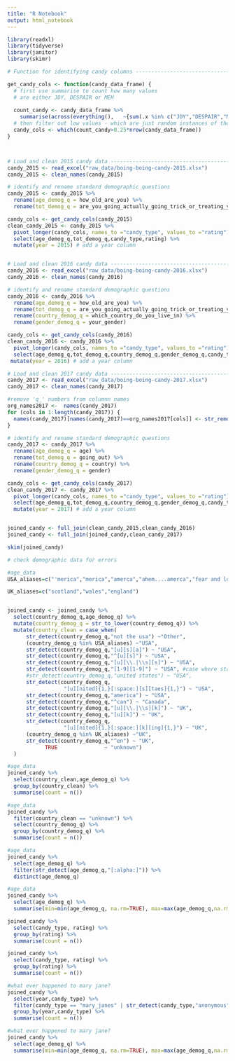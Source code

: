 ```yaml
---
title: "R Notebook"
output: html_notebook
---
```


```r

library(readxl)
library(tidyverse)
library(janitor)
library(skimr)

# Function for identifying candy columns ----------------------------------

get_candy_cols <- function(candy_data_frame) {
  # first use summarise to count how many values 
  # are either JOY, DESPAIR or MEH
  
  count_candy <- candy_data_frame %>% 
    summarise(across(everything(),   ~{sum(.x %in% c("JOY","DESPAIR","MEH"))}  ))
  # then filter out low values - which are just random instances of the words
  candy_cols <- which(count_candy>0.25*nrow(candy_data_frame)) 
}



# Load and clean 2015 candy data ------------------------------------------
candy_2015 <- read_excel("raw_data/boing-boing-candy-2015.xlsx") 
candy_2015 <- clean_names(candy_2015)

# identify and rename standard demographic questions
candy_2015 <- candy_2015 %>% 
  rename(age_demog_q = how_old_are_you) %>% 
  rename(tot_demog_q = are_you_going_actually_going_trick_or_treating_yourself)

candy_cols <- get_candy_cols(candy_2015)
clean_candy_2015 <- candy_2015 %>% 
  pivot_longer(candy_cols, names_to ="candy_type", values_to ="rating") %>% 
  select(age_demog_q,tot_demog_q,candy_type,rating) %>% 
  mutate(year = 2015) # add a year column


# Load and clean 2016 candy data ------------------------------------------
candy_2016 <- read_excel("raw_data/boing-boing-candy-2016.xlsx") 
candy_2016 <- clean_names(candy_2016)

# identify and rename standard demographic questions
candy_2016 <- candy_2016 %>% 
  rename(age_demog_q = how_old_are_you) %>% 
  rename(tot_demog_q = are_you_going_actually_going_trick_or_treating_yourself) %>% 
  rename(country_demog_q = which_country_do_you_live_in) %>% 
  rename(gender_demog_q = your_gender)

candy_cols <- get_candy_cols(candy_2016)
clean_candy_2016 <- candy_2016 %>% 
  pivot_longer(candy_cols, names_to ="candy_type", values_to ="rating") %>% 
  select(age_demog_q,tot_demog_q,country_demog_q,gender_demog_q,candy_type,rating) %>% 
 mutate(year = 2016) # add a year column

# Load and clean 2017 candy data ------------------------------------------
candy_2017 <- read_excel("raw_data/boing-boing-candy-2017.xlsx") 
candy_2017 <- clean_names(candy_2017)

#remove 'q_' numbers from columnn names
org_names2017 <-  names(candy_2017)
for (cols in 1:length(candy_2017)) {
  names(candy_2017)[names(candy_2017)==org_names2017[cols]] <- str_remove(org_names2017[cols],"[q][1-9]+[_]")
}

# identify and rename standard demographic questions
candy_2017 <- candy_2017 %>% 
  rename(age_demog_q = age) %>% 
  rename(tot_demog_q = going_out) %>% 
  rename(country_demog_q = country) %>% 
  rename(gender_demog_q = gender) 

candy_cols <- get_candy_cols(candy_2017)
clean_candy_2017 <- candy_2017 %>% 
  pivot_longer(candy_cols, names_to ="candy_type", values_to ="rating") %>% 
  select(age_demog_q,tot_demog_q,country_demog_q,gender_demog_q,candy_type,rating) %>% 
  mutate(year = 2017) # add a year column


joined_candy <- full_join(clean_candy_2015,clean_candy_2016)
joined_candy <- full_join(joined_candy,clean_candy_2017)

skim(joined_candy)

# check demographic data for errors
```



```r
#age_data
USA_aliases=c("'merica","merica","amerca","ahem....amerca","fear and loathing","murica","murrika","alaska","california","new york","north carolina","new jersey","the yoo ess of aaayyyyyy","trumpistan","pittsburgh")

UK_aliases=c("scotland","wales","england")


joined_candy <- joined_candy %>% 
  select(country_demog_q,age_demog_q) %>% 
  mutate(country_demog_q = str_to_lower(country_demog_q)) %>% 
  mutate(country_clean = case_when(
      str_detect(country_demog_q,"not the usa") ~"Other",
      (country_demog_q %in% USA_aliases) ~"USA",
      str_detect(country_demog_q,"[u][s][a]") ~ "USA",
      str_detect(country_demog_q,"^[u][s]") ~ "USA",
      str_detect(country_demog_q,"[u][\\.|\\s][s]") ~ "USA",
      str_detect(country_demog_q,"[1-9][1-9]") ~ "USA", #case where state noted
      #str_detect(country_demog_q,"united states") ~ "USA",
      str_detect(country_demog_q,
                  "[u][nited]{1,}[:space:][s][taes]{1,}") ~ "USA",
      str_detect(country_demog_q,"america") ~ "USA",
      str_detect(country_demog_q,"^can") ~ "Canada",
      str_detect(country_demog_q,"[u][\\.|\\s][k]") ~ "UK",
      str_detect(country_demog_q,"[u][k]") ~ "UK",
      str_detect(country_demog_q,
                  "[u][nited]{1,}[:space:][k][ing]{1,}") ~ "UK",
      (country_demog_q %in% UK_aliases) ~"UK",
      str_detect(country_demog_q,"^en") ~ "UK", 
            TRUE               ~ "unknown")
  )
```

```r
#age_data
joined_candy %>% 
  select(country_clean,age_demog_q) %>% 
  group_by(country_clean) %>% 
  summarise(count = n())
```
```r
#age_data
joined_candy %>% 
  filter(country_clean == "unknown") %>% 
  select(country_demog_q) %>% 
  group_by(country_demog_q) %>% 
  summarise(count = n())
```

```r
#age_data
joined_candy %>% 
  select(age_demog_q) %>% 
  filter(str_detect(age_demog_q,"[:alpha:]")) %>% 
  distinct(age_demog_q)
```

```r
#age_data
joined_candy %>% 
  select(age_demog_q) %>% 
  summarise(min=min(age_demog_q, na.rm=TRUE), max=max(age_demog_q,na.rm=TRUE), mean=mean(age_demog_q,na.rm=TRUE))
```


```r
joined_candy %>% 
  select(candy_type, rating) %>% 
  group_by(rating) %>% 
  summarise(count = n()) 
```



```r
joined_candy %>% 
  select(candy_type, rating) %>% 
  group_by(rating) %>% 
  summarise(count = n()) 
```
```r
#what ever happened to mary jane?
joined_candy %>% 
  select(year,candy_type) %>% 
  filter(candy_type == "mary_janes" | str_detect(candy_type,"anonymous")) %>% 
  group_by(year,candy_type) %>% 
  summarise(count = n())
```
```r
#what ever happened to mary jane?
joined_candy %>% 
  select(age_demog_q) %>% 
  summarise(min=min(age_demog_q, na.rm=TRUE), max=max(age_demog_q,na.rm=TRUE), mean=mean(age_demog_q,na.rm=TRUE))
```
